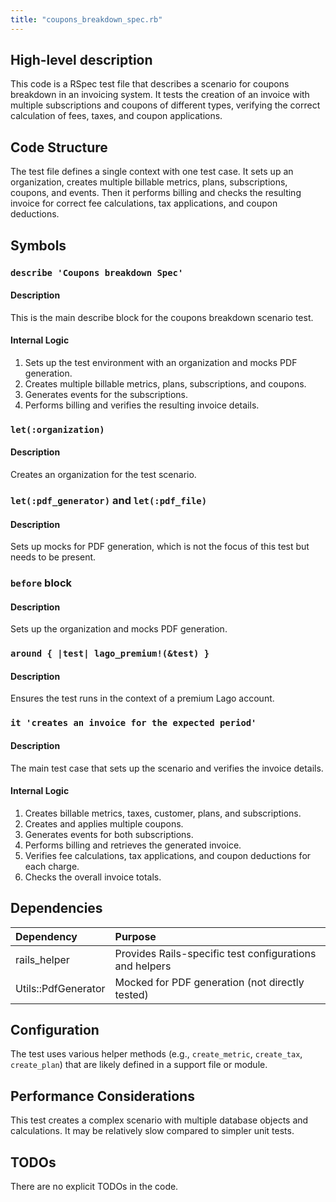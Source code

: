 ```yaml
---
title: "coupons_breakdown_spec.rb"
---
```


## High-level description
This code is a RSpec test file that describes a scenario for coupons breakdown in an invoicing system. It tests the creation of an invoice with multiple subscriptions and coupons of different types, verifying the correct calculation of fees, taxes, and coupon applications.

## Code Structure
The test file defines a single context with one test case. It sets up an organization, creates multiple billable metrics, plans, subscriptions, coupons, and events. Then it performs billing and checks the resulting invoice for correct fee calculations, tax applications, and coupon deductions.

## Symbols

### `describe 'Coupons breakdown Spec'`
#### Description
This is the main describe block for the coupons breakdown scenario test.

#### Internal Logic
1. Sets up the test environment with an organization and mocks PDF generation.
2. Creates multiple billable metrics, plans, subscriptions, and coupons.
3. Generates events for the subscriptions.
4. Performs billing and verifies the resulting invoice details.

### `let(:organization)`
#### Description
Creates an organization for the test scenario.

### `let(:pdf_generator)` and `let(:pdf_file)`
#### Description
Sets up mocks for PDF generation, which is not the focus of this test but needs to be present.

### `before` block
#### Description
Sets up the organization and mocks PDF generation.

### `around { |test| lago_premium!(&test) }`
#### Description
Ensures the test runs in the context of a premium Lago account.

### `it 'creates an invoice for the expected period'`
#### Description
The main test case that sets up the scenario and verifies the invoice details.

#### Internal Logic
1. Creates billable metrics, taxes, customer, plans, and subscriptions.
2. Creates and applies multiple coupons.
3. Generates events for both subscriptions.
4. Performs billing and retrieves the generated invoice.
5. Verifies fee calculations, tax applications, and coupon deductions for each charge.
6. Checks the overall invoice totals.

## Dependencies
| Dependency | Purpose |
|:-----------|:--------|
| rails_helper | Provides Rails-specific test configurations and helpers |
| Utils::PdfGenerator | Mocked for PDF generation (not directly tested) |

## Configuration
The test uses various helper methods (e.g., `create_metric`, `create_tax`, `create_plan`) that are likely defined in a support file or module.

## Performance Considerations
This test creates a complex scenario with multiple database objects and calculations. It may be relatively slow compared to simpler unit tests.

## TODOs
There are no explicit TODOs in the code.